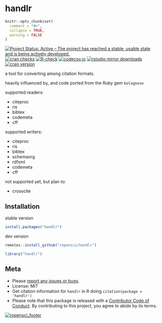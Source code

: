 handlr
======

```r
knitr::opts_chunk$set(
  comment = "#>",
  collapse = TRUE,
  warning = FALSE
)
```

[![Project Status: Active – The project has reached a stable, usable state and is being actively developed.](https://www.repostatus.org/badges/latest/active.svg)](https://www.repostatus.org/#active)
[![cran checks](https://cranchecks.info/badges/worst/handlr)](https://cranchecks.info/pkgs/handlr)
[![R-check](https://github.com/ropensci/handlr/workflows/R-check/badge.svg)](https://github.com/ropensci/handlr/actions?query=workflow%3AR-check)
[![codecov.io](https://codecov.io/github/ropensci/handlr/coverage.svg?branch=master)](https://codecov.io/github/ropensci/handlr?branch=master)
[![rstudio mirror downloads](https://cranlogs.r-pkg.org/badges/handlr)](https://github.com/r-hub/cranlogs.app)
[![cran version](https://www.r-pkg.org/badges/version/handlr)](https://cran.r-project.org/package=handlr)


a tool for converting among citation formats.

heavily influenced by, and code ported from the Ruby gem `bolognese`

supported readers:

- citeproc
- ris
- bibtex
- codemeta
- cff

supported writers:

- citeproc
- ris
- bibtex
- schemaorg
- rdfxml
- codemeta
- cff

not supported yet, but plan to:

- crosscite

## Installation

stable version

```r
install.packages("handlr")
```

dev version

```r
remotes::install_github("ropensci/handlr")
```

```r
library("handlr")
```

## Meta

* Please [report any issues or bugs](https://github.com/ropensci/handlr/issues).
* License: MIT
* Get citation information for `handlr` in R doing `citation(package = 'handlr')`
* Please note that this package is released with a [Contributor Code of Conduct](https://ropensci.org/code-of-conduct/). By contributing to this project, you agree to abide by its terms.

[![ropensci_footer](https://ropensci.org/public_images/github_footer.png)](https://ropensci.org)

